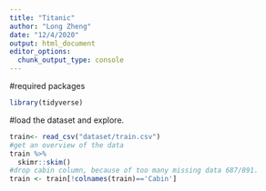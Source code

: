 ```yaml
---
title: "Titanic"
author: "Long Zheng"
date: "12/4/2020"
output: html_document
editor_options: 
  chunk_output_type: console
---
```


#required packages
```r
library(tidyverse)
```

#load the dataset and explore.
```r
train<- read_csv("dataset/train.csv")
#get an overview of the data
train %>% 
  skimr::skim()
#drop cabin column, because of too many missing data 687/891. 
train <- train[!colnames(train)=='Cabin']


```

